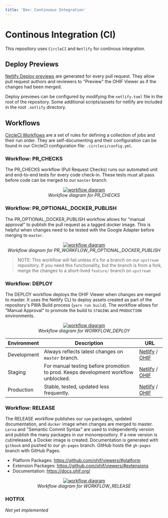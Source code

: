 ```yaml
---
title: 'Dev: Continuous Integration'
---
```


# Continous Integration (CI)

This repository uses `CircleCI` and `Netlify` for continous integration.

## Deploy Previews

[Netlify Deploy previews][deploy-previews] are generated for every pull request.
They allow pull request authors and reviewers to "Preview" the OHIF Viewer as if
the changes had been merged.

Deploy previews can be configured by modifying the `netlify.toml` file in the
root of the repository. Some additional scripts/assets for netlify are included
in the root `.netlify` directory.

## Workflows

[CircleCI Workflows][circleci-workflows] are a set of rules for defining a
collection of jobs and their run order. They are self-documenting and their
configuration can be found in our CircleCI configuration file:
`.circleci/config.yml`.

### Workflow: PR_CHECKS

The PR_CHECKS workflow (Pull Request Checks) runs our automated unit and
end-to-end tests for every code check-in. These tests must all pass before code
can be merged to our `master` branch.

<div style="text-align: center;">
  <a href="/assets/img/WORKFLOW_PR_CHECKS.png">
    <img
      src="/assets/img/WORKFLOW_PR_CHECKS.png"
      alt="workflow diagram"
      style="margin: 0 auto; max-width: 500px;"
    />
  </a>
  <div>
    <i>Workflow diagram for PR_CHECKS</i>
  </div>
</div>

### Workflow: PR_OPTIONAL_DOCKER_PUBLISH

The PR_OPTIONAL_DOCKER_PUBLISH workflow allows for "manual approval" to publish
the pull request as a tagged docker image. This is helpful when changes need to
be tested with the Google Adapter before merging to `master`.

<div style="text-align: center;">
  <a href="/assets/img/WORKFLOW_PR_OPTIONAL_DOCKER_PUBLISH.png">
    <img
      src="/assets/img/WORKFLOW_PR_OPTIONAL_DOCKER_PUBLISH.png"
      alt="workflow diagram"
      style="margin: 0 auto; max-width: 500px;"
    />
  </a>
  <div>
    <i>Workflow diagram for PR_WORKFLOW_PR_OPTIONAL_DOCKER_PUBLISH</i>
  </div>
</div>

> NOTE: This workflow will fail unless it's for a branch on our `upstream`
> repository. If you need this functionality, but the branch is from a fork,
> merge the changes to a short-lived `feature/` branch on `upstream`

### Workflow: DEPLOY

The DEPLOY workflow deploys the OHIF Viewer when changes are merged to master.
It uses the Netlify CLI to deploy assets created as part of the repository's PWA
Build process (`yarn run build`). The workflow allows for "Manual Approval" to
promote the build to `STAGING` and `PRODUCTION` environments.

<div style="text-align: center;">
  <a href="/assets/img/WORKFLOW_DEPLOY.png">
    <img
      src="/assets/img/WORKFLOW_DEPLOY.png"
      alt="workflow diagram"
      style="margin: 0 auto; max-width: 500px;"
    />
  </a>
  <div>
    <i>Workflow diagram for WORKFLOW_DEPLOY</i>
  </div>
</div>

| Environment | Description                                                                        | URL                                           |
| ----------- | ---------------------------------------------------------------------------------- | --------------------------------------------- |
| Development | Always reflects latest changes on `master` branch.                                 | [Netlify][netlify-dev] / [OHIF][ohif-dev]     |
| Staging     | For manual testing before promotion to prod. Keeps development workflow unblocked. | [Netlify][netlify-stage] / [OHIF][ohif-stage] |
| Production  | Stable, tested, updated less frequently.                                           | [Netlify][netlify-prod] / [OHIF][ohif-prod]   |

### Workflow: RELEASE

The RELEASE workflow publishes our `npm` packages, updated documentation, and
`docker` image when changes are merged to master. `Lerna` and "Semantic Commit
Syntax" are used to independently version and publish the many packages in our
monorepository. If a new version is cut/released, a Docker image is created.
Documentation is generated with `gitbook` and pushed to our `gh-pages` branch.
GitHub hosts the `gh-pages` branch with GitHub Pages.

- Platform Packages: https://github.com/ohif/viewers/#platform
- Extension Packages: https://github.com/ohif/viewers/#extensions
- Documentation: https://docs.ohif.org/

<div style="text-align: center;">
  <a href="/assets/img/WORKFLOW_RELEASE.png">
    <img
      src="/assets/img/WORKFLOW_RELEASE.png"
      alt="workflow diagram"
      style="margin: 0 auto; max-width: 500px;"
    />
  </a>
  <div>
    <i>Workflow diagram for WORKFLOW_RELEASE</i>
  </div>
</div>

### HOTFIX

_Not yet implemented_

<!--
  LINKS
-->

<!-- prettier-ignore-start -->
[deploy-previews]: https://www.netlify.com/blog/2016/07/20/introducing-deploy-previews-in-netlify/
[circleci-workflows]: https://circleci.com/docs/2.0/workflows/
[netlify-dev]: https://ohif-dev.netlify.com
[netlify-stage]: https://ohif-stage.netlify.com
[netlify-prod]: https://ohif-prod.netlify.com
[ohif-dev]: https://viewer-dev.ohif.org
[ohif-stage]: https://viewer-stage.ohif.org
[ohif-prod]: https://viewer-prod.ohif.org
<!-- prettier-ignore-end -->
